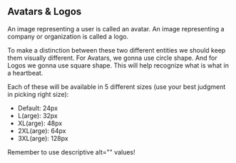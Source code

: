 ## Avatars & Logos

An image representing a user is called an avatar. An image representing a
company or organization is called a logo.

To make a distinction between these two different entities we should keep them
visually different. For Avatars, we gonna use circle shape. And for Logos we
gonna use square shape. This will help recognize what is what in a heartbeat.

Each of these will be available in 5 different sizes (use your best judgment in
picking right size):

- Default: 24px
- L(arge): 32px
- XL(arge): 48px
- 2XL(arge): 64px
- 3XL(arge): 128px

Remember to use descriptive alt=&quot;&quot; values!
